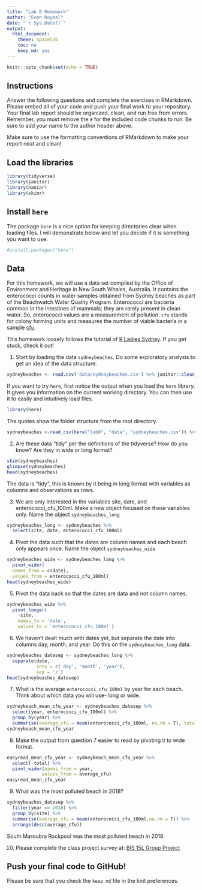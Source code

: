 ```yaml
---
title: "Lab 8 Homework"
author: "Evan Roybal"
date: "`r Sys.Date()`"
output:
  html_document:
    theme: spacelab
    toc: no
    keep_md: yes
---
```


```r
knitr::opts_chunk$set(echo = TRUE)
```

## Instructions
Answer the following questions and complete the exercises in RMarkdown. Please embed all of your code and push your final work to your repository. Your final lab report should be organized, clean, and run free from errors. Remember, you must remove the `#` for the included code chunks to run. Be sure to add your name to the author header above.  

Make sure to use the formatting conventions of RMarkdown to make your report neat and clean!  

## Load the libraries
```r
library(tidyverse)
library(janitor)
library(naniar)
library(skimr)
``` 

## Install `here`
The package `here` is a nice option for keeping directories clear when loading files. I will demonstrate below and let you decide if it is something you want to use.  
```r
#install.packages("here")
```

## Data
For this homework, we will use a data set compiled by the Office of Environment and Heritage in New South Whales, Australia. It contains the enterococci counts in water samples obtained from Sydney beaches as part of the Beachwatch Water Quality Program. Enterococci are bacteria common in the intestines of mammals; they are rarely present in clean water. So, enterococci values are a measurement of pollution. `cfu` stands for colony forming units and measures the number of viable bacteria in a sample [cfu](https://en.wikipedia.org/wiki/Colony-forming_unit).   

This homework loosely follows the tutorial of [R Ladies Sydney](https://rladiessydney.org/). If you get stuck, check it out!  

1. Start by loading the data `sydneybeaches`. Do some exploratory analysis to get an idea of the data structure.
```r
sydneybeaches <- read.csv('data/sydneybeaches.csv') %>% janitor::clean_names()
```

If you want to try `here`, first notice the output when you load the `here` library. It gives you information on the current working directory. You can then use it to easily and intuitively load files.
```r
library(here)
```

The quotes show the folder structure from the root directory.
```r
sydneybeaches <-read_csv(here("lab8", "data", "sydneybeaches.csv")) %>% janitor::clean_names()
```

2. Are these data "tidy" per the definitions of the tidyverse? How do you know? Are they in wide or long format?

```r
skim(sydneybeaches)
glimpse(sydneybeaches)
head(sydneybeaches)
```

The data is "tidy", this is known by it being in long format with variables as columns and observations as rows.

3. We are only interested in the variables site, date, and enterococci_cfu_100ml. Make a new object focused on these variables only. Name the object `sydneybeaches_long`
```r
sydneybeaches_long <- sydneybeaches %>%
  select(site, date, enterococci_cfu_100ml)
```


4. Pivot the data such that the dates are column names and each beach only appears once. Name the object `sydneybeaches_wide`
```r
sydneybeaches_wide <- sydneybeaches_long %>%
  pivot_wider(
  names_from = c(date), 
  values_from = enterococci_cfu_100ml)
head(sydneybeaches_wide)
```


5. Pivot the data back so that the dates are data and not column names.
```r
sydneybeaches_wide %>%
  pivot_longer(
    -site,
    names_to = 'date',
    values_to = 'enterococci_cfu_100ml')
```


6. We haven't dealt much with dates yet, but separate the date into columns day, month, and year. Do this on the `sydneybeaches_long` data.
```r
sydneybeaches_datesep <- sydneybeaches_long %>%
  separate(date,
           into = c('day', 'month', 'year'),
           sep = '/')
head(sydneybeaches_datesep)
```


7. What is the average `enterococci_cfu_100ml` by year for each beach. Think about which data you will use- long or wide.
```r
sydneybeach_mean_cfu_year <- sydneybeaches_datesep %>%
  select(year, enterococci_cfu_100ml) %>%
  group_by(year) %>%
  summarise(average_cfu = mean(enterococci_cfu_100ml, na.rm = T), total = n())
sydneybeach_mean_cfu_year
```


8. Make the output from question 7 easier to read by pivoting it to wide format.
```r
easyread_mean_cfu_year <- sydneybeach_mean_cfu_year %>%
  select(-total) %>%
  pivot_wider(names_from = year,
             values_from = average_cfu)
easyread_mean_cfu_year
```


9. What was the most polluted beach in 2018?
```r
sydneybeaches_datesep %>%
  filter(year == 2018) %>%
  group_by(site) %>%
  summarise(average_cfu = mean(enterococci_cfu_100ml,na.rm = T)) %>%
  arrange(desc(average_cfu))
```

South Maroubra Rockpool was the most polluted beach in 2018.

10. Please complete the class project survey at: [BIS 15L Group Project](https://forms.gle/H2j69Z3ZtbLH3efW6)


## Push your final code to GitHub!
Please be sure that you check the `keep md` file in the knit preferences.   